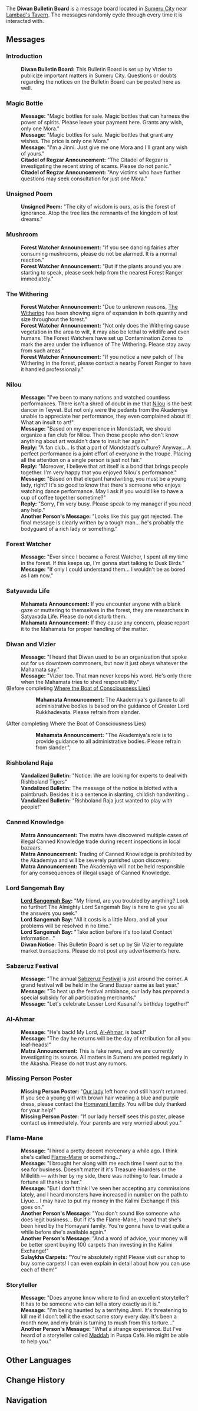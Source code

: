 {{Location Infobox
|image        = <gallery>
Point of Interest Diwan Bulletin Board Location Context.png|In-game
Point of Interest Diwan Bulletin Board Map Location.png|Map
</gallery>
|type         = Point of Interest
|type2        = Bulletin Board
|region       = Sumeru
|subregion    = Dharma Forest
|area         = Avidya Forest
|subarea      = Sumeru City
}}
The '''Diwan Bulletin Board''' is a message board located in [[Sumeru City]] near [[Lambad's Tavern]]. The messages randomly cycle through every time it is interacted with.

==Messages==
{{Dialogue start}}
===Introduction===
<!-- The below dialogue is presented differently from the intro message in [[Mondstadt General Goods Order Board]] where it precedes all other messages. Here it's treated like a regular messaged displayed at random. Therefore it should be put under its own section. -->
:'''Diwan Bulletin Board:''' This Bulletin Board is set up by Vizier to publicize important matters in Sumeru City. Questions or doubts regarding the notices on the Bulletin Board can be posted here as well.

===Magic Bottle===
:'''Message:''' "Magic bottles for sale. Magic bottles that can harness the power of spirits. Please leave your payment here. Grants any wish, only one Mora."
:'''Message:''' "Magic bottles for sale. Magic bottles that grant any wishes. The price is only one Mora."
:'''Message:''' "I'm a Jinni. Just give me one Mora and I'll grant any wish of yours."
:'''Citadel of Regzar Announcement:''' "The Citadel of Regzar is investigating the recent string of scams. Please do not panic."
:'''Citadel of Regzar Announcement:''' "Any victims who have further questions may seek consultation for just one Mora."

===Unsigned Poem===
:'''Unsigned Poem:''' "The city of wisdom is ours, as is the forest of ignorance. Atop the tree lies the remnants of the kingdom of lost dreams."

===Mushroom===
:'''Forest Watcher Announcement:''' "If you see dancing fairies after consuming mushrooms, please do not be alarmed. It is a normal reaction."
:'''Forest Watcher Announcement:''' "But if the plants around you are starting to speak, please seek help from the nearest Forest Ranger immediately."

===The Withering===
:'''Forest Watcher Announcement:''' "Due to unknown reasons, [[The Withering]] has been showing signs of expansion in both quantity and size throughout the forest."
:'''Forest Watcher Announcement:''' "Not only does the Withering cause vegetation in the area to wilt, it may also be lethal to wildlife and even humans. The Forest Watchers have set up Contamination Zones to mark the area under the influence of The Withering. Please stay away from such areas."
:'''Forest Watcher Announcement:''' "If you notice a new patch of The Withering in the forest, please contact a nearby Forest Ranger to have it handled professionally."

===Nilou===
:'''Message:''' "I've been to many nations and watched countless performances. There isn't a shred of doubt in me that [[Nilou]] is the best dancer in Teyvat. But not only were the pedants from the Akademiya unable to appreciate her performance, they even complained about it! What an insult to art!"
:'''Message:''' "Based on my experience in Mondstadt, we should organize a fan club for Nilou. Then those people who don't know anything about art wouldn't dare to insult her again."
:'''Reply:''' "A fan club... Is that a part of Mondstadt's culture? Anyway... A perfect performance is a joint effort of everyone in the troupe. Placing all the attention on a single person is just not fair."
:'''Reply:''' "Moreover, I believe that art itself is a bond that brings people together. I'm very happy that you enjoyed Nilou's performance."
:'''Message:''' "Based on that elegant handwriting, you must be a young lady, right? It's so good to know that there's someone who enjoys watching dance performance. May I ask if you would like to have a cup of coffee together sometime?"
:'''Reply:''' "Sorry, I'm very busy. Please speak to my manager if you need any help."
:'''Another Person's Message:''' "Looks like this guy got rejected. The final message is clearly written by a tough man... he's probably the bodyguard of a rich lady or something."

===Forest Watcher===
:'''Message:''' "Ever since I became a Forest Watcher, I spent all my time in the forest. If this keeps up, I'm gonna start talking to Dusk Birds."
:'''Message:''' "If only I could understand them... I wouldn't be as bored as I am now."

===Satyavada Life===
:'''Mahamata Announcement:''' If you encounter anyone with a blank gaze or muttering to themselves in the forest, they are researchers in Satyavada Life. Please do not disturb them.
:'''Mahamata Announcement:''' If they cause any concern, please report it to the Mahamata for proper handling of the matter.

===Diwan and Vizier===
:'''Message:''' "I heard that Diwan used to be an organization that spoke out for us downtown commoners, but now it just obeys whatever the Mahamata say."
:'''Message:''' "Vizier too. That man never keeps his word. He's only there when the Mahamata tries to shed responsibility."
;(Before completing [[Where the Boat of Consciousness Lies]])
::'''Mahamata Announcement:''' The Akademiya's guidance to all administrative bodies is based on the guidance of Greater Lord Rukkhadevata. Please refrain from slander.
;(After completing Where the Boat of Consciousness Lies)
::'''Mahamata Announcement:''' "The Akademiya's role is to provide guidance to all administrative bodies. Please refrain from slander.",

===Rishboland Raja===
:'''Vandalized Bulletin:''' "Notice: We are looking for experts to deal with Rishboland Tigers"
:'''Vandalized Bulletin:''' The message of the notice is blotted with a paintbrush. Besides it is a sentence in slanting, childish handwriting...
:'''Vandalized Bulletin:''' "Rishboland Raja just wanted to play with people!"

===Canned Knowledge===
:'''Matra Announcement:''' The matra have discovered multiple cases of illegal Canned Knowledge trade during recent inspections in local bazaars.
:'''Matra Announcement:''' Trading of Canned Knowledge is prohibited by the Akademiya and will be severely punished upon discovery.
:'''Matra Announcement:''' The Akademiya will not be held responsible for any consequences of illegal usage of Canned Knowledge.

===Lord Sangemah Bay===
:'''[[Dori|Lord Sangemah Bay]]:''' "My friend, are you troubled by anything? Look no further! The Almighty Lord Sangemah Bay is here to give you all the answers you seek."
:'''Lord Sangemah Bay:''' "All it costs is a little Mora, and all your problems will be resolved in no time."
:'''Lord Sangemah Bay:''' "Take action before it's too late! Contact information..."
:'''Diwan Notice:''' This Bulletin Board is set up by Sir Vizier to regulate market transactions. Please do not post any advertisements here.

===Sabzeruz Festival===
:'''Message:''' "The annual [[Sabzeruz Festival]] is just around the corner. A grand festival will be held in the Grand Bazaar same as last year."
:'''Message:''' "To heat up the festival ambiance, our lady has prepared a special subsidy for all participating merchants."
:'''Message:''' "Let's celebrate Lesser Lord Kusanali's birthday together!"

===Al-Ahmar===
:'''Message:''' "He's back! My Lord, [[Al-Ahmar]], is back!"
:'''Message:''' "The day he returns will be the day of retribution for all you leaf-heads!"
:'''Matra Announcement:''' This is fake news, and we are currently investigating its source. All matters in Sumeru are posted regularly in the Akasha. Please do not trust any rumors.

===Missing Person Poster===
:'''Missing Person Poster:''' "[[Dunyarzad|Our lady]] left home and still hasn't returned. If you see a young girl with brown hair wearing a blue and purple dress, please contact the [[Homayani Family|Homayani family]]. You will be duly thanked for your help!"
:'''Missing Person Poster:''' "If our lady herself sees this poster, please contact us immediately. Your parents are very worried about you."

===Flame-Mane===
:'''Message:''' "I hired a pretty decent mercenary a while ago. I think she's called [[Dehya|Flame-Mane]] or something..."
:'''Message:''' "I brought her along with me each time I went out to the sea for business. Doesn't matter if it's Treasure Hoarders or the Millelith &mdash; with her by my side, there was nothing to fear. I made a fortune all thanks to her."
:'''Message:''' "But I don't think I've seen her accepting any commissions lately, and I heard monsters have increased in number on the path to Liyue... I may have to put my money in the Kalimi Exchange if this goes on."
:'''Another Person's Message:''' "You don't sound like someone who does legit business... But if it's the Flame-Mane, I heard that she's been hired by the Homayani family. You're gonna have to wait quite a while before she's available again."
:'''Another Person's Message:''' "And a word of advice, your money will be better spent buying 100 carpets than investing in the Kalimi Exchange!"
:'''Sulaykha Carpets:''' "You're absolutely right! Please visit our shop to buy some carpets! I can even explain in detail about how you can use each of them!"

===Storyteller===
:'''Message:''' "Does anyone know where to find an excellent storyteller? It has to be someone who can tell a story exactly as it is."
:'''Message:''' "I'm being haunted by a terrifying Jinni. It's threatening to kill me if I don't tell it the exact same story every day. It's been a month now, and my brain is turning to mush from this torture..."
:'''Another Person's Message:''' "What a strange experience. But I've heard of a storyteller called [[Maddah]] in Puspa Café. He might be able to help you."
{{Dialogue end}}

==Other Languages==
{{Other Languages
|default_hidden = 1
|en      = Diwan Bulletin Board
|zhs     = 底万告示板
|zhs_rm  = Dǐwàn Gàoshì-bǎn
|zht     = 底萬告示板
|zht_rm  = Dǐwàn Gàoshì-bǎn
|ja      = ディヴァン掲示板
|ja_rm   = Divan Keiji-ban
|ko      = 디완 게시판
|ko_rm   = Diwan Gesipan
|es      = Tablón de anuncios del diván
|fr      = Panneau d'affichage de Diwan
|ru      = Доска объявлений Дивана
|th      = ป้ายประกาศของ Diwan
|th_rm   = Pai Prakat khong Diwan
|vi      = Bảng Cáo Thị Của Diwan
|de      = Ankündigungstafel von Diwan
|id      = Papan Pengumuman Diwan
|pt      = Quadro de Avisos de Diwan
|tr      = Diwan İlan Panosu
|it      = Bacheca di Diwan
}}

==Change History==
{{Change History|3.0}}

==Navigation==
{{PoI Navbox|Sumeru}}